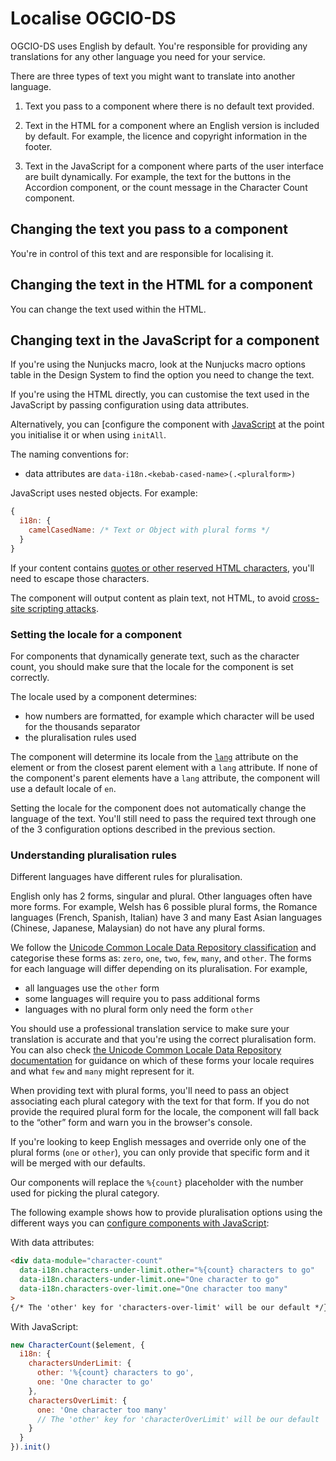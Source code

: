 
<Meta title="Docs/Localise OGCIO-DS" />

# Localise OGCIO-DS

OGCIO-DS uses English by default. You're responsible for providing any translations for any other language you need for your service.

There are three types of text you might want to translate into another language.

1. Text you pass to a component where there is no default text provided.

2. Text in the HTML for a component where an English version is included by default. For example, the licence and copyright information in the footer.

3. Text in the JavaScript for a component where parts of the user interface are built dynamically. For example, the text for the buttons in the Accordion component,
   or the count message in the Character Count component.

## Changing the text you pass to a component

You're in control of this text and are responsible for localising it.

## Changing the text in the HTML for a component

You can change the text used within the HTML.

## Changing text in the JavaScript for a component

If you're using the Nunjucks macro, look at the Nunjucks macro options table in the Design System to find the option you need to change the text.

If you're using the HTML directly, you can customise the text used in the JavaScript by passing configuration using data attributes.

Alternatively, you can [configure the component with [JavaScript](/?path=/docs/docs-configure-components-with-javascript--page) at the point you initialise it or when using ```initAll```.

The naming conventions for:

- data attributes are `data-i18n.<kebab-cased-name>(.<pluralform>)`

JavaScript uses nested objects. For example:
```javascript
{
  i18n: {
    camelCasedName: /* Text or Object with plural forms */
  }
}
```

If your content contains [quotes or other reserved HTML characters](https://developer.mozilla.org/en-US/docs/Glossary/Entity#reserved_characters), you'll need to escape those characters.

The component will output content as plain text, not HTML, to avoid [cross-site scripting attacks](https://owasp.org/www-community/attacks/xss/).
### Setting the locale for a component

For components that dynamically generate text, such as the character count, you should make sure that the locale for the component is set correctly.

The locale used by a component determines:

- how numbers are formatted, for example which character will be used for the thousands separator
- the pluralisation rules used

The component will determine its locale from the [`lang`](https://developer.mozilla.org/en-US/docs/Web/HTML/Global_attributes/lang) attribute on the element or from the closest parent element with a `lang` attribute. If none of the component's parent elements have a `lang` attribute, the component will use a default locale of `en`.

Setting the locale for the component does not automatically change the language of the text. You'll still need to pass the required text through one of the 3 configuration options described in the previous section.

### Understanding pluralisation rules

Different languages have different rules for pluralisation.

English only has 2 forms, singular and plural. Other languages often have more forms. For example, Welsh has 6 possible plural forms, the Romance languages (French, Spanish, Italian) have 3 and many East Asian languages (Chinese, Japanese, Malaysian) do not have any plural forms.

We follow the [Unicode Common Locale Data Repository classification](https://cldr.unicode.org/index/cldr-spec/plural-rules) and categorise these forms as: `zero`, `one`, `two`, `few`, `many`, and `other`. The forms for each language will differ depending on its pluralisation. For example,

- all languages use the `other` form
- some languages will require you to pass additional forms
- languages with no plural form only need the form `other`

You should use a professional translation service to make sure your translation is accurate and that you're using the correct pluralisation form. You can also check [the Unicode Common Locale Data Repository documentation](https://unicode-org.github.io/cldr-staging/charts/latest/supplemental/language_plural_rules.html) for guidance on which of these forms your locale requires and what `few` and `many` might represent for it.

When providing text with plural forms, you'll need to pass an object associating each plural category with the text for that form. If you do not provide the required plural form for the locale, the component will fall back to the “other” form and warn you in the browser's console.

If you're looking to keep English messages and override only one of the plural forms (`one` or `other`), you can only provide that specific form and it will be merged with our defaults.

Our components will replace the `%{count}` placeholder with the number used for picking the plural category.

The following example shows how to provide pluralisation options using the different ways you can [configure components with JavaScript](/?path=/docs/docs-configure-components-with-javascript--page):

With data attributes:

```html
<div data-module="character-count" 
  data-i18n.characters-under-limit.other="%{count} characters to go"
  data-i18n.characters-under-limit.one="One character to go"
  data-i18n.characters-over-limit.one="One character too many"
>
{/* The 'other' key for 'characters-over-limit' will be our default */}
```

With JavaScript:
```javascript
new CharacterCount($element, {
  i18n: {
    charactersUnderLimit: {
      other: '%{count} characters to go',
      one: 'One character to go'
    },
    charactersOverLimit: {
      one: 'One character too many'
      // The 'other' key for 'characterOverLimit' will be our default
    }
  }
}).init()
```